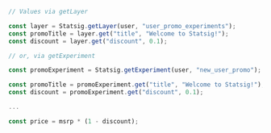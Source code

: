 ```jsx
// Values via getLayer

const layer = Statsig.getLayer(user, "user_promo_experiments");
const promoTitle = layer.get("title", "Welcome to Statsig!");
const discount = layer.get("discount", 0.1);

// or, via getExperiment

const promoExperiment = Statsig.getExperiment(user, "new_user_promo");

const promoTitle = promoExperiment.get("title", "Welcome to Statsig!");
const discount = promoExperiment.get("discount", 0.1);

...

const price = msrp * (1 - discount);

```
